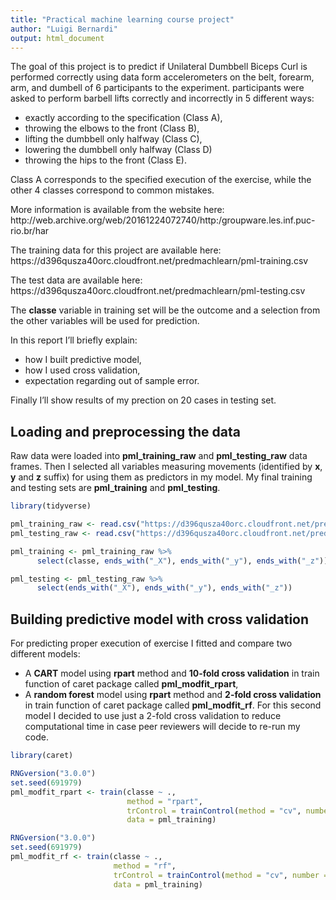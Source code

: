 ```yaml
---
title: "Practical machine learning course project"
author: "Luigi Bernardi"
output: html_document
---
```


The goal of this project is to predict if Unilateral Dumbbell Biceps Curl is performed correctly using data form accelerometers on the belt, forearm, arm, and dumbell of 6 participants to the experiment. participants were asked to perform barbell lifts correctly and incorrectly in 5 different ways:

* exactly according to the specification (Class A),
* throwing the elbows to the front (Class B),
* lifting the dumbbell only halfway (Class C),
* lowering the dumbbell only halfway (Class D)
* throwing the hips to the front (Class E).

Class A corresponds to the specified execution of the exercise, while the other 4 classes correspond to common mistakes.

More information is available from the website here:  
http://web.archive.org/web/20161224072740/http:/groupware.les.inf.puc-rio.br/har

The training data for this project are available here:  
https://d396qusza40orc.cloudfront.net/predmachlearn/pml-training.csv

The test data are available here:  
https://d396qusza40orc.cloudfront.net/predmachlearn/pml-testing.csv

The **classe** variable in training set will be the outcome and a selection from the other variables will be used for prediction.
  
In this report I'll briefly explain:

* how I built predictive model,
* how I used cross validation,
* expectation regarding out of sample error.

Finally I'll show results of my prection on 20 cases in testing set.

## Loading and preprocessing the data

Raw data were loaded into **pml_training_raw** and **pml_testing_raw** data frames. Then I selected all variables measuring movements (identified by **x**, **y** and **z** suffix) for using them as predictors in my model. My final training and testing sets are **pml_training** and **pml_testing**. 

```r
library(tidyverse)

pml_training_raw <- read.csv("https://d396qusza40orc.cloudfront.net/predmachlearn/pml-training.csv")
pml_testing_raw <- read.csv("https://d396qusza40orc.cloudfront.net/predmachlearn/pml-testing.csv")

pml_training <- pml_training_raw %>% 
      select(classe, ends_with("_X"), ends_with("_y"), ends_with("_z"))

pml_testing <- pml_testing_raw %>% 
      select(ends_with("_X"), ends_with("_y"), ends_with("_z"))
```

## Building predictive model with cross validation

For predicting proper execution of exercise I fitted and compare two different models:  

* A **CART** model using **rpart** method and **10-fold cross validation** in train function of caret package called **pml_modfit_rpart**,
* A **random forest** model using **rpart** method and **2-fold cross validation** in train function of caret package called **pml_modfit_rf**. For this second model I decided to use just a 2-fold cross validation to reduce computational time in case peer reviewers will decide to re-run my code.

```r
library(caret)

RNGversion("3.0.0")
set.seed(691979)
pml_modfit_rpart <- train(classe ~ .,
                          method = "rpart",
                          trControl = trainControl(method = "cv", number = 10),
                          data = pml_training)

RNGversion("3.0.0")
set.seed(691979)
pml_modfit_rf <- train(classe ~ .,
                       method = "rf",
                       trControl = trainControl(method = "cv", number = 2),
                       data = pml_training)
```



